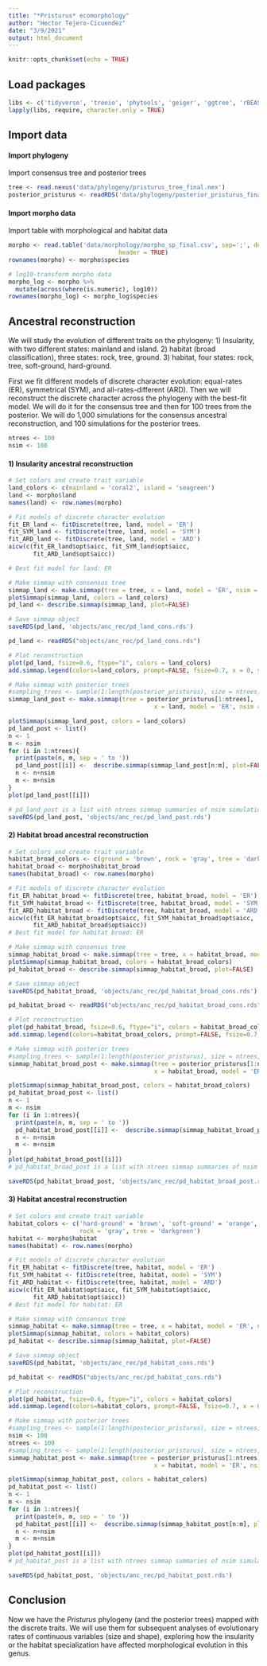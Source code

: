 ```yaml
---
title: "*Pristurus* ecomorphology"
author: "Hector Tejero-Cicuendez"
date: "3/9/2021"
output: html_document
---
```


```r
knitr::opts_chunk$set(echo = TRUE)
```

## Load packages
```r
libs <- c('tidyverse', 'treeio', 'phytools', 'geiger', 'ggtree', 'rBEAST')
lapply(libs, require, character.only = TRUE)
```

## Import data

#### Import phylogeny
Import consensus tree and posterior trees
```r
tree <- read.nexus('data/phylogeny/pristurus_tree_final.nex')
posterior_pristurus <- readRDS('data/phylogeny/posterior_pristurus_final.rds')
```

#### Import morpho data
Import table with morphological and habitat data
```r
morpho <- read.table('data/morphology/morpho_sp_final.csv', sep=';', dec='.', 
                               header = TRUE)
rownames(morpho) <- morpho$species

# log10-transform morpho data
morpho_log <- morpho %>%
  mutate(across(where(is.numeric), log10))
rownames(morpho_log) <- morpho_log$species
```

## Ancestral reconstruction
We will study the evolution of different traits on the phylogeny: 
1) Insularity, with two different states: mainland and island.
2) habitat (broad classification), three states: rock, tree, ground.
3) habitat, four states: rock, tree, soft-ground, hard-ground. 

First we fit different models of discrete character evolution: equal-rates (ER), 
symmetrical (SYM), and all-rates-different (ARD). Then we will reconstruct the 
discrete character across the phylogeny with the best-fit model. 
We will do it for the consensus tree and then for 100 trees from the posterior.
We will do 1,000 simulations for the consensus ancestral reconstruction, and 
100 simulations for the posterior trees. 

```r
ntrees <- 100
nsim <- 100
```



#### 1) Insularity ancestral reconstruction
```r
# Set colors and create trait variable
land_colors <- c(mainland = 'coral2', island = 'seagreen')
land <- morpho$land
names(land) <- row.names(morpho)
```

```r
# Fit models of discrete character evolution
fit_ER_land <- fitDiscrete(tree, land, model = 'ER')
fit_SYM_land <- fitDiscrete(tree, land, model = 'SYM')
fit_ARD_land <- fitDiscrete(tree, land, model = 'ARD')
aicw(c(fit_ER_land$opt$aicc, fit_SYM_land$opt$aicc, 
       fit_ARD_land$opt$aicc))

# Best fit model for land: ER

# Make simmap with consensus tree
simmap_land <- make.simmap(tree = tree, x = land, model = 'ER', nsim = 1000)
plotSimmap(simmap_land, colors = land_colors)
pd_land <- describe.simmap(simmap_land, plot=FALSE)

# Save simmap object
saveRDS(pd_land, 'objects/anc_rec/pd_land_cons.rds')
```

```r
pd_land <- readRDS("objects/anc_rec/pd_land_cons.rds")

# Plot reconstruction
plot(pd_land, fsize=0.6, ftype="i", colors = land_colors)
add.simmap.legend(colors=land_colors, prompt=FALSE, fsize=0.7, x = 0, y = 10)
```



```r
# Make simmap with posterior trees
#sampling_trees <- sample(1:length(posterior_pristurus), size = ntrees, replace = FALSE)
simmap_land_post <- make.simmap(tree = posterior_pristurus[1:ntrees], 
                                         x = land, model = 'ER', nsim = nsim)

plotSimmap(simmap_land_post, colors = land_colors)
pd_land_post <- list()
n <- 1
m <- nsim
for (i in 1:ntrees){
  print(paste(n, m, sep = ' to '))
  pd_land_post[[i]] <-  describe.simmap(simmap_land_post[n:m], plot=FALSE)
  n <- n+nsim
  m <- m+nsim
}
plot(pd_land_post[[i]])

# pd_land_post is a list with ntrees simmap summaries of nsim simulations each.
saveRDS(pd_land_post, 'objects/anc_rec/pd_land_post.rds')
```


#### 2) Habitat broad ancestral reconstruction
```r
# Set colors and create trait variable
habitat_broad_colors <- c(ground = 'brown', rock = 'gray', tree = 'darkgreen')
habitat_broad <- morpho$habitat_broad
names(habitat_broad) <- row.names(morpho)
```


```r
# Fit models of discrete character evolution
fit_ER_habitat_broad <- fitDiscrete(tree, habitat_broad, model = 'ER')
fit_SYM_habitat_broad <- fitDiscrete(tree, habitat_broad, model = 'SYM')
fit_ARD_habitat_broad <- fitDiscrete(tree, habitat_broad, model = 'ARD')
aicw(c(fit_ER_habitat_broad$opt$aicc, fit_SYM_habitat_broad$opt$aicc, 
       fit_ARD_habitat_broad$opt$aicc))
# Best fit model for habitat broad: ER

# Make simmap with consensus tree
simmap_habitat_broad <- make.simmap(tree = tree, x = habitat_broad, model = 'ER', nsim = 1000)
plotSimmap(simmap_habitat_broad, colors = habitat_broad_colors)
pd_habitat_broad <- describe.simmap(simmap_habitat_broad, plot=FALSE)

# Save simmap object
saveRDS(pd_habitat_broad, 'objects/anc_rec/pd_habitat_broad_cons.rds')
```

```r
pd_habitat_broad <- readRDS("objects/anc_rec/pd_habitat_broad_cons.rds")

# Plot reconstruction
plot(pd_habitat_broad, fsize=0.6, ftype="i", colors = habitat_broad_colors)
add.simmap.legend(colors=habitat_broad_colors, prompt=FALSE, fsize=0.7, x = 0, y = 10)
```

```r
# Make simmap with posterior trees
#sampling_trees <- sample(1:length(posterior_pristurus), size = ntrees, replace = FALSE)
simmap_habitat_broad_post <- make.simmap(tree = posterior_pristurus[1:ntrees], 
                                         x = habitat_broad, model = 'ER', nsim = nsim)

plotSimmap(simmap_habitat_broad_post, colors = habitat_broad_colors)
pd_habitat_broad_post <- list()
n <- 1
m <- nsim
for (i in 1:ntrees){
  print(paste(n, m, sep = ' to '))
  pd_habitat_broad_post[[i]] <-  describe.simmap(simmap_habitat_broad_post[n:m], plot=FALSE)
  n <- n+nsim
  m <- m+nsim
}
plot(pd_habitat_broad_post[[i]])
# pd_habitat_broad_post is a list with ntrees simmap summaries of nsim simulations each.

saveRDS(pd_habitat_broad_post, 'objects/anc_rec/pd_habitat_broad_post.rds')
```

#### 3) Habitat ancestral reconstruction
```r
# Set colors and create trait variable
habitat_colors <- c('hard-ground' = 'brown', 'soft-ground' = 'orange', 
                    rock = 'gray', tree = 'darkgreen')
habitat <- morpho$habitat
names(habitat) <- row.names(morpho)
```

```r
# Fit models of discrete character evolution
fit_ER_habitat <- fitDiscrete(tree, habitat, model = 'ER')
fit_SYM_habitat <- fitDiscrete(tree, habitat, model = 'SYM')
fit_ARD_habitat <- fitDiscrete(tree, habitat, model = 'ARD')
aicw(c(fit_ER_habitat$opt$aicc, fit_SYM_habitat$opt$aicc, 
       fit_ARD_habitat$opt$aicc))
# Best fit model for habitat: ER

# Make simmap with consensus tree
simmap_habitat <- make.simmap(tree = tree, x = habitat, model = 'ER', nsim = 1000)
plotSimmap(simmap_habitat, colors = habitat_colors)
pd_habitat <- describe.simmap(simmap_habitat, plot=FALSE)

# Save simmap object
saveRDS(pd_habitat, 'objects/anc_rec/pd_habitat_cons.rds')
```

```r
pd_habitat <- readRDS("objects/anc_rec/pd_habitat_cons.rds")

# Plot reconstruction
plot(pd_habitat, fsize=0.6, ftype="i", colors = habitat_colors)
add.simmap.legend(colors=habitat_colors, prompt=FALSE, fsize=0.7, x = 0, y = 10)
```

```r
# Make simmap with posterior trees
#sampling_trees <- sample(1:length(posterior_pristurus), size = ntrees, replace = FALSE)
nsim <- 100
ntrees <- 100
#sampling_trees <- sample(1:length(posterior_pristurus), size = ntrees, replace = FALSE)
simmap_habitat_post <- make.simmap(tree = posterior_pristurus[1:ntrees], 
                                         x = habitat, model = 'ER', nsim = nsim)

plotSimmap(simmap_habitat_post, colors = habitat_colors)
pd_habitat_post <- list()
n <- 1
m <- nsim
for (i in 1:ntrees){
  print(paste(n, m, sep = ' to '))
  pd_habitat_post[[i]] <-  describe.simmap(simmap_habitat_post[n:m], plot=FALSE)
  n <- n+nsim
  m <- m+nsim
}
plot(pd_habitat_post[[i]])
# pd_habitat_post is a list with ntrees simmap summaries of nsim simulations each.

saveRDS(pd_habitat_post, 'objects/anc_rec/pd_habitat_post.rds')
```

## Conclusion
Now we have the *Pristurus* phylogeny (and the posterior trees) mapped with the discrete traits. 
We will use them for subsequent analyses of evolutionary rates of continuous variables 
(size and shape), exploring how the insularity or the habitat specialization have 
affected morphological evolution in this genus. 

